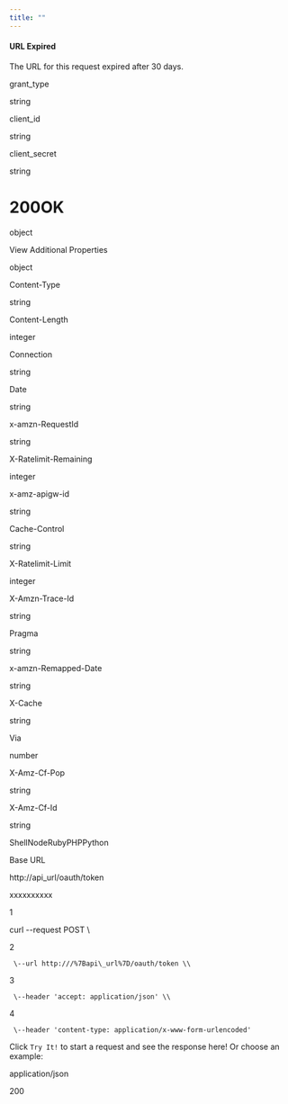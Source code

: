 ```yaml
---
title: ""
---
```

#### URL Expired

The URL for this request expired after 30 days.

grant\_type

string

client\_id

string

client\_secret

string

# 200OK

object

View Additional Properties

object

Content-Type

string

Content-Length

integer

Connection

string

Date

string

x-amzn-RequestId

string

X-Ratelimit-Remaining

integer

x-amz-apigw-id

string

Cache-Control

string

X-Ratelimit-Limit

integer

X-Amzn-Trace-Id

string

Pragma

string

x-amzn-Remapped-Date

string

X-Cache

string

Via

number

X-Amz-Cf-Pop

string

X-Amz-Cf-Id

string



ShellNodeRubyPHPPython

Base URL

http://api\_url/oauth/token

xxxxxxxxxx

1

curl \--request POST \\

2

     \--url http:///%7Bapi\_url%7D/oauth/token \\

3

     \--header 'accept: application/json' \\

4

     \--header 'content-type: application/x-www-form-urlencoded'

Click `Try It!` to start a request and see the response here! Or choose an example:

application/json

200

